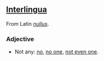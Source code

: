 ==[[Interlingua]]==
From Latin ''[[nullus]]''.
===Adjective===
* Not any: [[no]], [[no one]], [[not even one]].